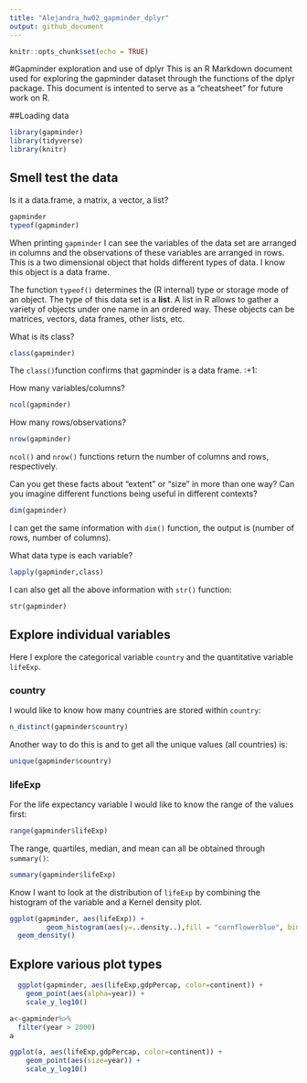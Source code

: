 ```yaml
---
title: "Alejandra_hw02_gapminder_dplyr"
output: github_document
---
```


```r
knitr::opts_chunk$set(echo = TRUE)
```

#Gapminder exploration and use of dplyr
This is an R Markdown document used for exploring the gapminder dataset through the functions of the dplyr package.
This document is intented to serve as a "cheatsheet" for future work on R.

##Loading data

```r
library(gapminder)
library(tidyverse)
library(knitr)
```


## Smell test the data

Is it a data.frame, a matrix, a vector, a list?

```r
gapminder
typeof(gapminder)
```
When printing `gapminder` I can see the variables of the data set are arranged in columns and the observations of these variables are arranged in rows. This is a two dimensional object that holds different types of data. 
I know this object is a data frame.

The function `typeof()` determines the (R internal) type or storage mode of an object. The type of this data set is a **list**. A list in R allows to gather a variety of objects under one name in an ordered way. These objects can be matrices, vectors, data frames, other lists, etc. 

What is its class?

```r
class(gapminder)
```
The `class()`function confirms that gapminder is a data frame. :+1:

How many variables/columns?
```r
ncol(gapminder)
```
How many rows/observations?
```r
nrow(gapminder)
```
`ncol()` and `nrow()` functions return the number of columns and rows, respectively.

Can you get these facts about “extent” or “size” in more than one way? Can you imagine different functions being useful in different contexts?

```r
dim(gapminder)
```
I can get the same information with `dim()` function, the output is (number of rows, number of columns). 

What data type is each variable?

```r
lapply(gapminder,class)
```

I can also get all the above information with `str()` function:

```r
str(gapminder)
```

## Explore individual variables

Here I explore the categorical variable `country` and the quantitative variable `lifeExp`.

### country

I would like to know how many countries are stored within `country`:

```r
n_distinct(gapminder$country)
```
Another way to do this is and to get all the unique values (all countries) is:

```r
unique(gapminder$country)
```

### lifeExp 

For the life expectancy variable I would like to know the range of the values first:

```r
range(gapminder$lifeExp)
```

The range, quartiles, median, and mean can all be obtained through `summary()`:
```r
summary(gapminder$lifeExp)
```

Know I want to look at the distribution of `lifeExp` by combining the histogram of the variable and a Kernel density plot.

```r
ggplot(gapminder, aes(lifeExp)) +
         geom_histogram(aes(y=..density..),fill = "cornflowerblue", bins=50) +
  geom_density()
```



## Explore various plot types


```r
  ggplot(gapminder, aes(lifeExp,gdpPercap, color=continent)) +
    geom_point(aes(alpha=year)) +
    scale_y_log10()
```
```r
a<-gapminder%>%
  filter(year > 2000)
a
```

```r
ggplot(a, aes(lifeExp,gdpPercap, color=continent)) +
    geom_point(aes(size=year)) +
    scale_y_log10()
```


